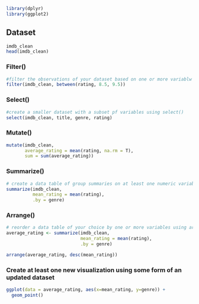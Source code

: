 ```r
library(dplyr)
library(ggplot2)
```

## Dataset

```r
imdb_clean
head(imdb_clean)
```

### Filter()

```r
#filter the observations of your dataset based on one or more variablw using filter()
filter(imdb_clean, between(rating, 8.5, 9.5))
```

### Select()

```r
#create a smaller dataset with a subset pf variables using select()
select(imdb_clean, title, genre, rating)
```

### Mutate()

```r
mutate(imdb_clean,
       average_rating = mean(rating, na.rm = T),
       sum = sum(average_rating))
```

### Summarize()

```r
# create a data table of group summaries on at least one numeric variable by at least one categorical variable using summarize()
summarize(imdb_clean, 
          mean_rating = mean(rating),
          .by = genre)
```

### Arrange()

```r
# reorder a data table of your choice by one or more variables using arrange()
average_rating <- summarize(imdb_clean, 
                            mean_rating = mean(rating),
                            .by = genre)

arrange(average_rating, desc(mean_rating))
```

### Create at least one new visualization using some form of an updated dataset

```r
ggplot(data = average_rating, aes(x=mean_rating, y=genre)) +
  geom_point()
```
